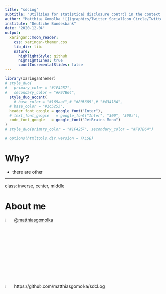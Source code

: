 ```yaml
---
title: "sdcLog"
subtitle: "Utilities for statistical disclosure control in the context of research data centers"
author: "Matthias Gomolka ![](graphics/Twitter_SocialIcon_Circle/Twitter_Social_Icon_Circle_White.png){width=3%} "
institute: "Deutsche Bundesbank"
date: "2020-12-04"
output:
  xaringan::moon_reader:
    css: xaringan-themer.css
    lib_dir: libs
    nature:
      highlightStyle: github
      highlightLines: true
      countIncrementalSlides: false
---
```


```r
library(xaringanthemer)
# style_duo(
#   primary_color = "#1F4257", 
#   secondary_color = "#F97B64",
  style_duo_accent(
    # base_color = "#169aaf",# "#803689",# "#43418A",
  # base_color = "#1c5253",
  header_font_google = google_font("Inter"),
  # text_font_google   = google_font("Inter", "300", "300i"),
  code_font_google   = google_font("JetBrains Mono")
)
# style_duo(primary_color = "#1F4257", secondary_color = "#F97B64")
```
```r
# options(htmltools.dir.version = FALSE)
```

# Why?

- there are other

---
class: inverse, center, middle

# About me

<img src="graphics/Twitter_SocialIcon_Circle/Twitter_Social_Icon_Circle_White.png" style="width:5.0%" /> [@matthiasgomolka](https://twitter.com/matthiasgomolka)

<img src="graphics/GitHub-Mark/PNG/GitHub-Mark-Light-120px-plus.png" style="width:5.0%" /> https://github.com/matthiasgomolka/sdcLog 

